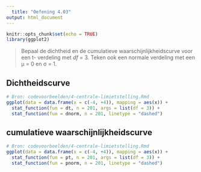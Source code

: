 ```yaml
---
  title: "Oefening 4.03"
output: html_document
---
```


```r
knitr::opts_chunk$set(echo = TRUE)
library(ggplot2)
```

> Bepaal de dichtheid en de cumulatieve waarschijnlijkheidscurve voor een t-
verdeling met *df* = 3. Teken ook een normale verdeling met een μ = 0 en σ = 1.

## Dichtheidscurve

```r
# Bron: codevoorbeelden/4-centrale-limietstelling.Rmd
ggplot(data = data.frame(x = c(-4, +4)), mapping = aes(x)) +
  stat_function(fun = dt, n = 201, args = list(df = 3)) +
  stat_function(fun = dnorm, n = 201, linetype = "dashed")
```

## cumulatieve waarschijnlijkheidscurve

```r
# Bron: codevoorbeelden/4-centrale-limietstelling.Rmd
ggplot(data = data.frame(x = c(-4, +4)), mapping = aes(x)) +
  stat_function(fun = pt, n = 201, args = list(df = 3)) +
  stat_function(fun = pnorm, n = 201, linetype = "dashed")
```
